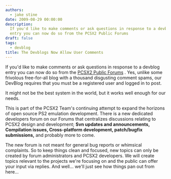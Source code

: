 ```yaml
---
authors:
  - jake stine
date: 2009-08-29 00:00:00
description:
  If you'd like to make comments or ask questions in response to a devblog
  entry you can now do so from the PCSX2 Public Forums
draft: false
tags:
  - devblog
title: The Devblogs Now Allow User Comments
---
```


If you'd like to make comments or ask questions in response to a devblog
entry you can now do so from the [PCSX2 Public
Forums](http://forums.pcsx2.net/) . Yes, unlike some frivolous
free-for-all blog with a thousand disgusting comment spams, our DevBlog
requires that you must be a registered user and logged in to post.

<!-- truncate -->

It might not be the best system in the world, but it works well enough
for our needs.

This is part of the PCSX2 Team's continuing attempt to expand the
horizons of open source PS2 emulation development. There is a new
dedicated developers forum on our Forums that centralizes discussions
relating to PCSX2 design and development; **Svn updates and
announcements, Compilation issues, Cross-platform development,
patch/bugfix submissions,** and probably more to come.

The new forum is not meant for general bug reports or whimsical
complaints. So to keep things clean and focused, new topics can only be
created by forum administrators and PCSX2 developers. We will create
topics relevant to the projects we're focusing on and the public can
offer your input via replies. And well... we'll just see how things pan
out from here...
